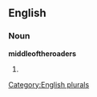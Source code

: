 
==English==

===Noun===
'''middleoftheroaders'''

# {{plural of|[[middleoftheroader]]}}

[[Category:English plurals]]